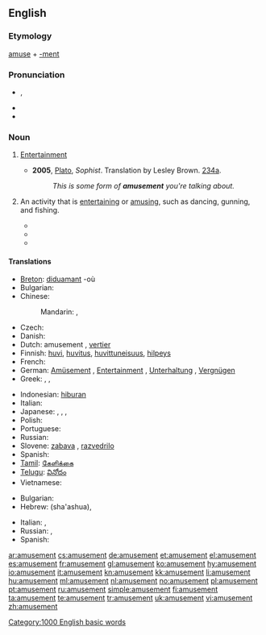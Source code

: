 ==English==

===Etymology===
[[amuse]] + [[-ment]]

===Pronunciation===
* {{IPA|/əˈmjuzmənt/}}, {{SAMPA|/@"mjuzm@nt/}}
* {{audio|en-us-amusement.ogg|Audio (US)}}
* {{hyphenation|a|muse|ment}}

===Noun===
{{en-noun|s|-}}

# {{uncountable}} [[entertainment|Entertainment]]
#* '''2005''', [[w:Plato|Plato]], ''Sophist''.  Translation by Lesley Brown. [[w:Stephanus pagination|234a]].
#*: ''This is some form of '''amusement''' you're talking about.''
# {{countable}} An activity that is [[entertaining]] or [[amuse|amusing]], such as dancing, gunning, and fishing.
#* {{quote-book|passage="What a charming '''amusement''' for young people this is, Mr. Darcy! There is nothing like dancing after all. I consider it as one of the first refinements of polished society."|title=[[S:Pride and Prejudice/Chapter 6|Pride and Prejudice]]|author=Jane Austen|year=1813}}
#* {{quote-book|passage=His chief '''amusements''' were gunning and fishing, or sauntering along the beach and through the myrtles, in quest of shells or entomological specimens--his collection of the latter might have been envied by a Swammerdamm.|year=1843|title=[[S:The Gold-Bug|The Gold-Bug]]|author=Edgar Allan Poe}}
#* {{quote-book|passage=The Cat was sour-tempered and grumpy, at first, but before they had journeyed far, the crystal creature had discovered a fine '''amusement'''. The long tails of the monkeys were constantly sticking through the bars of their cage, and when they did, the Glass Cat would slyly seize the tails in her paws and pull them.|year=1919|title=[[S:The Magic of Oz/Chapter 20|The Magic of Oz]]|author=L. Frank Baum}}

====Translations====
{{trans-top|entertainment}}
* [[Breton]]: [[diduamant]] {{m}} -où
* Bulgarian: {{t+|bg|забавление|n}}
* Chinese:
*: Mandarin: {{t|zh|娛樂|sc=Hani}}, {{t|zh|娱乐|tr=yúlè|sc=Hani}} <!-- removed Zhuyin (ㄩˊㄌㄜˋ) -->
* Czech: {{t-|cs|zábava|f}}
* Danish: {{t|da|underholdning|c}}
* Dutch: amusement {{n}}, [[vertier]] {{n}}
* Finnish: [[huvi]], [[huvitus]], [[huvittuneisuus]], [[hilpeys]]
* French: {{t+|fr|amusement|m}}
* German: [[Amüsement]] {{n}} {{qualifier|obsolete}}, [[Entertainment]] {{n}} {{qualifier|colloquial}}, [[Unterhaltung]] {{f}}, [[Vergnügen]] {{n}}
* Greek: {{t+|el|διασκέδαση|f|tr=diaskédasi}}, {{t|el|ψυχαγωγία|f|tr=psychagogía}}, {{t|el|αναψυχή|f|tr=anapsychí}}
{{trans-mid}}
* Indonesian: [[hibur]]an
* Italian: {{t+|it|divertimento|m}}
* Japanese: {{t|ja|娯楽|tr=ごらく, goraku|sc=Jpan}}, {{t|ja|アミューズメント|tr=amyūzumento|sc=Jpan}}, , {{t|ja|遊び|tr=asobi|sc=Jpan}}
* Polish: {{t+|pl|zabawa|f}}
* Portuguese: {{t+|pt|divertimento|m}}
* Russian: {{t|ru|развлечение|n|sc=Cyrl|tr=razvlečénije}}
* Slovene: [[zabava]] {{f}}, [[razvedrilo]] {{n}}
* Spanish: {{t-|es|divertimiento|m}}
* [[Tamil]]: [[கேளிக்கை]]
* [[Telugu]]: [[వినోదం]]
* Vietnamese: {{t|vi|hài hước|alt=sự hài hước}}
{{trans-bottom}}

{{trans-top|an activity that is entertaining or amusing}}
* Bulgarian: {{t+|bg|развлечение}}
* Hebrew: {{t-|he|שעשוע|m}} (sha'ashua), {{t-|he|כיוף|m}}
{{trans-mid}}
* Italian: {{t+|it|intrattenimento|m}}, {{t+|it|festeggiamento|m}}
* Russian: {{t|ru|развлечение|n|sc=Cyrl|tr=razvlečénije}}, {{t|ru|забава|f|tr=zabáva}}
* Spanish: {{t|es|diversión|f}}
{{trans-bottom}}

[[Category:1000 English basic words]]

[[ar:amusement]]
[[cs:amusement]]
[[de:amusement]]
[[et:amusement]]
[[el:amusement]]
[[es:amusement]]
[[fr:amusement]]
[[gl:amusement]]
[[ko:amusement]]
[[hy:amusement]]
[[io:amusement]]
[[it:amusement]]
[[kn:amusement]]
[[kk:amusement]]
[[li:amusement]]
[[hu:amusement]]
[[ml:amusement]]
[[nl:amusement]]
[[no:amusement]]
[[pl:amusement]]
[[pt:amusement]]
[[ru:amusement]]
[[simple:amusement]]
[[fi:amusement]]
[[ta:amusement]]
[[te:amusement]]
[[tr:amusement]]
[[uk:amusement]]
[[vi:amusement]]
[[zh:amusement]]